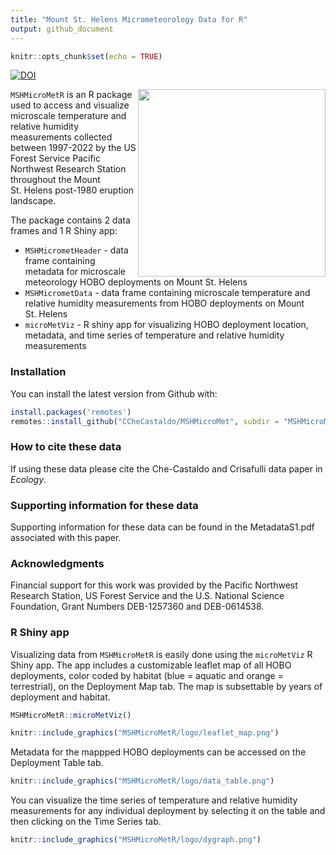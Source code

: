 ```yaml
---
title: "Mount St. Helens Micrometeorology Data for R"
output: github_document
---
```


```r
knitr::opts_chunk$set(echo = TRUE)
```

[![DOI](https://zenodo.org/badge/561350602.svg)](https://zenodo.org/badge/latestdoi/561350602)

<img align="right" src="MSHMicroMetR/logo/MSHMicroMetR_logo.png" width="300" />

`MSHMicroMetR` is an R package used to access and visualize microscale temperature and relative humidity measurements collected between 1997-2022 
by the US Forest Service Pacific Northwest Research Station throughout the Mount St. Helens post-1980 eruption landscape.

The package contains 2 data frames and 1 R Shiny app:

* `MSHMicrometHeader` - data frame containing metadata for microscale meteorology HOBO deployments on Mount St. Helens
* `MSHMicrometData` - data frame containing microscale temperature and relative humidity measurements from HOBO deployments on Mount St. Helens
* `microMetViz` - R shiny app for visualizing HOBO deployment location, metadata, and time series of temperature and relative humidity measurements

### Installation

You can install the latest version from Github with:

```r
install.packages('remotes')
remotes::install_github("CCheCastaldo/MSHMicroMet", subdir = "MSHMicroMetR")
```

### How to cite these data

If using these data please cite the Che-Castaldo and Crisafulli data paper in <em>Ecology</em>.

### Supporting information for these data

Supporting information for these data can be found in the MetadataS1.pdf associated with this paper.

### Acknowledgments

Financial support for this work was provided by the Pacific Northwest Research Station, US Forest Service and the U.S. National Science Foundation, Grant Numbers DEB-1257360 and DEB-0614538.

### R Shiny app

Visualizing data from `MSHMicroMetR` is easily done using the `microMetViz` R Shiny app. The app includes a customizable leaflet map of all HOBO deployments, color coded by habitat (blue = aquatic and orange = terrestrial), on the Deployment Map tab. The map is subsettable by years of deployment and habitat.

```r
MSHMicroMetR::microMetViz()
```

<p align="center">
```r
knitr::include_graphics("MSHMicroMetR/logo/leaflet_map.png")
```
</p>

Metadata for the mappped HOBO deployments can be accessed on the Deployment Table tab.

<p align="center">
```r
knitr::include_graphics("MSHMicroMetR/logo/data_table.png")
```
</p>

You can visualize the time series of temperature and relative humidity measurements for any individual deployment by selecting it on the table and then clicking on the Time Series tab.

<p align="center">
```r
knitr::include_graphics("MSHMicroMetR/logo/dygraph.png")
```
</p>

<br>
